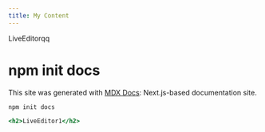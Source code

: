 ```yaml
---
title: My Content
---
```


<div>LiveEditorqq</div>

# npm init docs


This site was generated with [MDX Docs][]: Next.js-based documentation site.

[mdx docs]: https://github.com/jxnblk/mdx-docs

```sh
npm init docs
```

```.jsx
<h2>LiveEditor1</h2>
```
